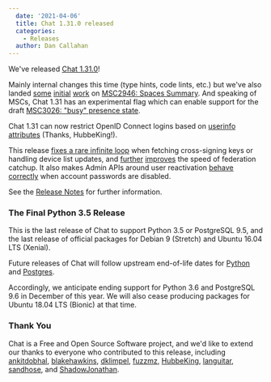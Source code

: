 ```yaml
---
  date: '2021-04-06'
  title: Chat 1.31.0 released
  categories:
    - Releases
  author: Dan Callahan
---
```


We've released [Chat 1.31.0](https://github.com/matrix-org/synapse/releases/tag/v1.31.0)!

Mainly internal changes this time (type hints, code lints, etc.) but we've also landed [some](https://github.com/matrix-org/synapse/pull/9643) [initial](https://github.com/matrix-org/synapse/pull/9652) [work](https://github.com/matrix-org/synapse/pull/9653) on [MSC2946: Spaces Summary](https://github.com/matrix-org/matrix-doc/pull/2946). And speaking of MSCs, Chat 1.31 has an experimental flag which can enable support for the draft [MSC3026: "busy" presence state](https://github.com/matrix-org/matrix-doc/pull/3026).

Chat 1.31 can now restrict OpenID Connect logins based on [userinfo attributes](https://github.com/matrix-org/synapse/pull/9609) (Thanks, HubbeKing!).

This release [fixes a rare infinite loop](https://github.com/matrix-org/synapse/pull/9634) when fetching cross-signing keys or handling device list updates, and [further](https://github.com/matrix-org/synapse/pull/9640) [improves](https://github.com/matrix-org/synapse/pull/9639) the speed of federation catchup. It also makes Admin APIs around user reactivation [behave correctly](https://github.com/matrix-org/synapse/pull/9636) when account passwords are disabled.

See the  [Release Notes](https://github.com/matrix-org/synapse/releases/tag/v1.31.0) for further information.

### The Final Python 3.5 Release

This is the last release of Chat to support Python 3.5 or PostgreSQL 9.5, and the last release of official packages for Debian 9 (Stretch) and Ubuntu 16.04 LTS (Xenial).

Future releases of Chat will follow upstream end-of-life dates for [Python](https://endoflife.date/python) and [Postgres](https://endoflife.date/postgresql).

Accordingly, we anticipate ending support for Python 3.6 and PostgreSQL 9.6 in December of this year. We will also cease producing packages for Ubuntu 18.04 LTS (Bionic) at that time.

### Thank You

Chat is a Free and Open Source Software project, and we'd like to extend our thanks to everyone who contributed to this release, including [ankitdobhal](http://github.com/ankitdobhal), [blakehawkins](http://github.com/blakehawkins), [dklimpel](http://github.com/dklimpel), [fuzzmz](http://github.com/fuzzmz), [HubbeKing](http://github.com/HubbeKing), [languitar](http://github.com/languitar), [sandhose](http://github.com/sandhose), and [ShadowJonathan](http://github.com/ShadowJonathan).
